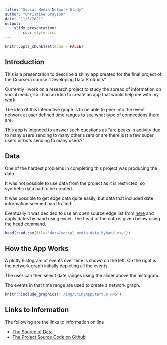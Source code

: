 ```yaml
---
title: "Social Media Network Study"
author: "Christine Grayson"
date: "11/5/2021"
output: 
    slidy_presentation:
        css: styles.css
---
```


```r
knitr::opts_chunk$set(echo = FALSE)
```

## Introduction

This is a presentation to describe a shiny app created for the final project of the Coursera course "Developing Data Products" 

Currently I work on a research project to study the spread of information on social media, so I had an idea to create an app that would help me with my work.

The idea of this interactive graph is to be able to peer into the event network at user defined time ranges to see what type of connections there are.

This app is intended to answer such questions as "are peaks in activity due to many users sending to many other users or are there just a few super users or bots sending to many users?"

## Data

One of the hardest problems in completing this project was producing the data. 

It was not possible to use data from the project as it is restricted, so synthetic data had to be created. 

It was possible to get edge data quite easily, but data that included date information seemed hard to find. 

Eventually it was decided to use an open source edge list from [here](http://datasets.syr.edu/datasets/Flickr.html) and apply dates by hand using excel. The head of the data is given below using the head command.

```r
head(read.csv(file="data/social_media_data_byhand.csv"))
```

## How the App Works

A plotly histogram of events over time is shown on the left. On the right is the network graph initially depicting all the events.

The user can then select date ranges using the slider above the histogram. 

The events in that time range are used to create a network graph.

```r
knitr::include_graphics("./img/ShinyAppStartup.PNG")
```

## Links to Information

The following are the links to information on line

* [The Source of Data](http://datasets.syr.edu/datasets/Flickr.html)
* [The Project Source Code on Github](https://github.com/graysonch/DevelopingDataProducts/tree/master/Week4FinalProject)


